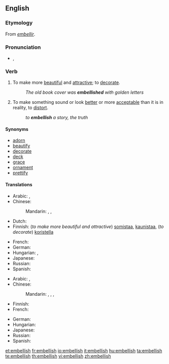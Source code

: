 ==English==

===Etymology===
From {{etyl|fro}} ''[[embellir]]''.

===Pronunciation===
* {{IPA|/ɪmˈbɛlɪʃ/}}, {{SAMPA|/Im"bElIS/}}

===Verb===
{{en-verb|embellish|es}}

# To make more [[beautiful]] and [[attractive]]; to [[decorate]].
#: ''The old book cover was '''embellished''' with golden letters''
# To make something sound or look [[better]] or more [[acceptable]] than it is in reality, to [[distort]].
#: ''to '''embellish''' a story, the truth''

====Synonyms====
* [[adorn]]
* [[beautify]]
* [[decorate]]
* [[deck]]
* [[grace]]
* [[ornament]]
* [[prettify]]

====Translations====
{{trans-top|To make more beautiful and attractive; to decorate}}
* Arabic: {{t|ar|جمل|tr=jámmala|sc=Arab}},  {{t|ar|زخرف|tr=zákhrafa|sc=Arab}}
* Chinese:
*: Mandarin: {{t|zh|美化|tr=měihuà|sc=Hani}},  {{t|zh|修飾|sc=Hani}},  {{t|zh|修饰|tr=xiūshì|sc=Hani}}
* Dutch: {{t-|nl|verfraaien}}
* Finnish: (''to make more beautiful and attractive'') [[somistaa]], [[kaunistaa]], (''to decorate'') [[koristella]]
{{trans-mid}}
* French: {{t|fr|embellir}}
* German: {{t+|de|schmücken}}
* Hungarian: {{t+|hu|díszít}},  {{t-|hu|szépít}}
* Japanese: {{t|ja|飾る|tr=かざる, kazaru|sc=Jpan}}
* Russian: {{t|ru|украшать|tr=ukrašát'|sc=Cyrl}}
* Spanish: {{t-|es|embellecer}}
{{trans-bottom}}

{{trans-top|To make something sound or look better or more acceptable than it is in reality, to distort}}
* Arabic: {{t|ar|جمل|tr=jámmala|sc=Arab}},  {{t|ar|زخرف|tr=zákhrafa|sc=Arab}}
* Chinese:
*: Mandarin: {{t|zh|點綴|sc=Hani}},  {{t|zh|点缀|tr=diǎnzhui|sc=Hani}},  {{t|zh|修飾|sc=Hani}},  {{t|zh|修饰|tr=xiūshì|sc=Hani}}
* Finnish: {{t-|fi|kaunistella}}
* French: {{t|fr|embellir}}
{{trans-mid}}
* German: {{t+|de|ausschmücken}}
* Hungarian: {{t-|hu|szépít}}
* Japanese: {{t|ja|尾鰭を付ける|tr=おひれをつける, ohire-o tsukeru|sc=Jpan}}
* Russian: {{t|ru|приукрашивать|tr=priukrášivat'|sc=Cyrl}}
* Spanish: {{t-|es|adornar}}
{{trans-bottom}}

[[et:embellish]]
[[fr:embellish]]
[[io:embellish]]
[[it:embellish]]
[[hu:embellish]]
[[ta:embellish]]
[[te:embellish]]
[[th:embellish]]
[[vi:embellish]]
[[zh:embellish]]